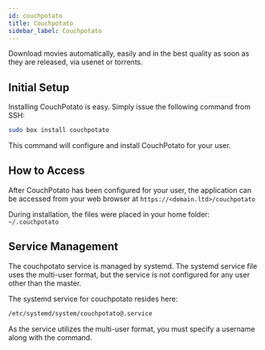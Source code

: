 ```yaml
---
id: couchpotato
title: Couchpotato
sidebar_label: Couchpotato
---
```


Download movies automatically, easily and in the best quality as soon as they are released, via usenet or torrents.

## Initial Setup

Installing CouchPotato is easy. Simply issue the following command from SSH:

```bash main
sudo box install couchpotato
```

This command will configure and install CouchPotato for your user.

## How to Access

After CouchPotato has been configured for your user, the application can be accessed from your web browser at `https://<domain.ltd>/couchpotato`

During installation, the files were placed in your home folder: `~/.couchpotato`

## Service Management

The couchpotato service is managed by systemd. The systemd service file uses the multi-user format, but the service is not configured for any user other than the master.

The systemd service for couchpotato resides here:

```bash
/etc/systemd/system/couchpotato@.service
```

As the service utilizes the multi-user format, you must specify a username along with the command.


<SystemdTabs service="couchpotato@<username>"/>
